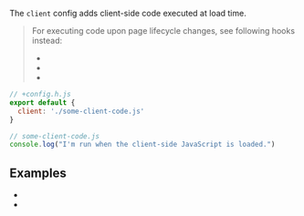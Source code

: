 
The `client` config adds client-side code executed at load time.

> For executing code upon page lifecycle changes, see following hooks instead:
> - <Link href="/onHydrationEnd" />
> - <Link href="/onPageTransitionStart" />
> - <Link href="/onPageTransitionEnd" />

```js
// +config.h.js
export default {
  client: './some-client-code.js'
}
```

```js
// some-client-code.js
console.log("I'm run when the client-side JavaScript is loaded.")
```

## Examples

* <RepoLink path="/examples/render-modes/pages/html-js/+client.js" />
* <Link href="/render-modes#html-only" />
